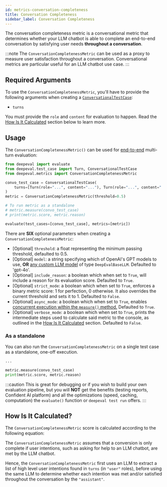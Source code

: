 ```yaml
---
id: metrics-conversation-completeness
title: Conversation Completeness
sidebar_label: Conversation Completeness
---
```


<head>
  <link
    rel="canonical"
    href="https://deepeval.com/docs/metrics-conversation-completeness"
  />
</head>


<MetricTagsDisplayer chatbot={true} referenceless={true} />

The conversation completeness metric is a conversational metric that determines whether your LLM chatbot is able to complete an end-to-end conversation by satisfying user needs **throughout a conversation**.

:::note
The `ConversationCompletenessMetric` can be used as a proxy to measure user satisfaction throughout a conversation. Conversational metrics are particular useful for an LLM chatbot use case.
:::

## Required Arguments

To use the `ConversationCompletenessMetric`, you'll have to provide the following arguments when creating a [`ConversationalTestCase`](/docs/evaluation-multiturn-test-cases):

- `turns`

You must provide the `role` and `content` for evaluation to happen. Read the [How Is It Calculated](#how-is-it-calculated) section below to learn more.

## Usage

The `ConversationCompletenessMetric()` can be used for [end-to-end](/docs/evaluation-end-to-end-llm-evals) multi-turn evaluation:

```python
from deepeval import evaluate
from deepeval.test_case import Turn, ConversationalTestCase
from deepeval.metrics import ConversationCompletenessMetric

convo_test_case = ConversationalTestCase(
    turns=[Turn(role="...", content="..."), Turn(role="...", content="...")]
)
metric = ConversationCompletenessMetric(threshold=0.5)

# To run metric as a standalone
# metric.measure(convo_test_case)
# print(metric.score, metric.reason)

evaluate(test_cases=[convo_test_case], metrics=[metric])
```

There are **SIX** optional parameters when creating a `ConversationCompletenessMetric`:

- [Optional] `threshold`: a float representing the minimum passing threshold, defaulted to 0.5.
- [Optional] `model`: a string specifying which of OpenAI's GPT models to use, **OR** [any custom LLM model](/docs/metrics-introduction#using-a-custom-llm) of type `DeepEvalBaseLLM`. Defaulted to 'gpt-4o'.
- [Optional] `include_reason`: a boolean which when set to `True`, will include a reason for its evaluation score. Defaulted to `True`.
- [Optional] `strict_mode`: a boolean which when set to `True`, enforces a binary metric score: 1 for perfection, 0 otherwise. It also overrides the current threshold and sets it to 1. Defaulted to `False`.
- [Optional] `async_mode`: a boolean which when set to `True`, enables [concurrent execution within the `measure()` method.](/docs/metrics-introduction#measuring-metrics-in-async) Defaulted to `True`.
- [Optional] `verbose_mode`: a boolean which when set to `True`, prints the intermediate steps used to calculate said metric to the console, as outlined in the [How Is It Calculated](#how-is-it-calculated) section. Defaulted to `False`.

### As a standalone

You can also run the `ConversationCompletenessMetric` on a single test case as a standalone, one-off execution.

```python
...

metric.measure(convo_test_case)
print(metric.score, metric.reason)
```

:::caution
This is great for debugging or if you wish to build your own evaluation pipeline, but you will **NOT** get the benefits (testing reports, Confident AI platform) and all the optimizations (speed, caching, computation) the `evaluate()` function or `deepeval test run` offers.
:::

## How Is It Calculated?

The `ConversationCompletenessMetric` score is calculated according to the following equation:

<Equation formula="\text{Conversation Completeness} = \frac{\text{Number of Satisfied User Intentions in Conversation}}{\text{Total Number of User Intentions in Conversation}}" />

The `ConversationCompletenessMetric` assumes that a conversion is only complete if user intentions, such as asking for help to an LLM chatbot, are met by the LLM chatbot.

Hence, the `ConversationCompletenessMetric` first uses an LLM to extract a list of high level user intentions found in `turns` (in `"user"` roles), before using the same LLM to determine whether each intention was met and/or satisfied throughout the conversation by the `"assistant"`.
